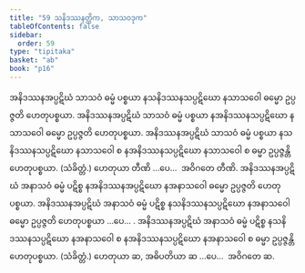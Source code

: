 ```yaml
---
title: "59 သနိဒဿနတ္တိက, သာသဝဒုက"
tableOfContents: false
sidebar:
  order: 59
type: "tipitaka"
basket: "ab"
book: "p16"
---
```



<DynamicBreadcrumb />

<Division number="102" book="p16" e="ch" v="40" p="276">

<Paragraph number="251" book="p16">
အနိဒဿနအပ္ပဋိဃံ သာသဝံ ဓမ္မံ ပစ္စယာ နသနိဒဿနသပ္ပဋိဃော နသာသဝေါ ဓမ္မော ဥပ္ပဇ္ဇတိ ဟေတုပစ္စယာ. အနိဒဿနအပ္ပဋိဃံ သာသဝံ ဓမ္မံ ပစ္စယာ နအနိဒဿနသပ္ပဋိဃော နသာသဝေါ ဓမ္မော ဥပ္ပဇ္ဇတိ ဟေတုပစ္စယာ. အနိဒဿနအပ္ပဋိဃံ သာသဝံ ဓမ္မံ ပစ္စယာ နသနိဒဿနသပ္ပဋိဃော နသာသဝေါ စ နအနိဒဿနသပ္ပဋိဃော နသာသဝေါ စ ဓမ္မာ ဥပ္ပဇ္ဇန္တိ ဟေတုပစ္စယာ. (သံခိတ္တံ.) ဟေတုယာ တီဏိ …ပေ…  အဝိဂတေ တီဏိ.
</Paragraph>

<Paragraph number="252" book="p16">
အနိဒဿနအပ္ပဋိဃံ အနာသဝံ ဓမ္မံ ပဋိစ္စ နအနိဒဿနအပ္ပဋိဃော နအနာသဝေါ ဓမ္မော ဥပ္ပဇ္ဇတိ ဟေတုပစ္စယာ. အနိဒဿနအပ္ပဋိဃံ အနာသဝံ ဓမ္မံ ပဋိစ္စ နသနိဒဿနသပ္ပဋိဃော နအနာသဝေါ ဓမ္မော ဥပ္ပဇ္ဇတိ ဟေတုပစ္စယာ …ပေ… . အနိဒဿနအပ္ပဋိဃံ အနာသဝံ ဓမ္မံ ပဋိစ္စ နသနိဒဿနသပ္ပဋိဃော နအနာသဝေါ စ နအနိဒဿနသပ္ပဋိဃော နအနာသဝေါ စ ဓမ္မာ ဥပ္ပဇ္ဇန္တိ ဟေတုပစ္စယာ. (သံခိတ္တံ.) ဟေတုယာ ဆ, အဓိပတိယာ ဆ …ပေ…  အဝိဂတေ ဆ.
</Paragraph>
</Division>